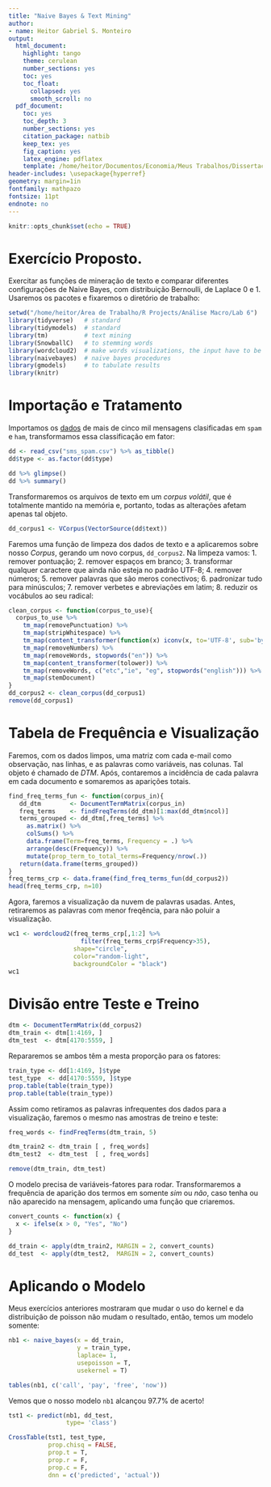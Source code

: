 ```yaml
---
title: "Naive Bayes & Text Mining"
author:
- name: Heitor Gabriel S. Monteiro
output:
  html_document:
    highlight: tango
    theme: cerulean
    number_sections: yes
    toc: yes
    toc_float:
      collapsed: yes
      smooth_scroll: no
  pdf_document:
    toc: yes
    toc_depth: 3
    number_sections: yes
    citation_package: natbib
    keep_tex: yes
    fig_caption: yes
    latex_engine: pdflatex
    template: /home/heitor/Documentos/Economia/Meus Trabalhos/Dissertação/Escritas/RMdDissert/svm-latex-ms.tex
header-includes: \usepackage{hyperref}
geometry: margin=1in
fontfamily: mathpazo
fontsize: 11pt
endnote: no
---
```


```r
knitr::opts_chunk$set(echo = TRUE)
```

# Exercício Proposto.
Exercitar as funções de mineração de texto e comparar diferentes configurações de Naive Bayes, com distribuição Bernoulli, de Laplace 0 e 1.   
Usaremos os pacotes e fixaremos o diretório de trabalho:

```r
setwd("/home/heitor/Área de Trabalho/R Projects/Análise Macro/Lab 6")
library(tidyverse)   # standard
library(tidymodels)  # standard
library(tm)          # text mining
library(SnowballC)   # to stemming words
library(wordcloud2)  # make words visualizations, the input have to be a data.frame
library(naivebayes)  # naive bayes procedures
library(gmodels)     # to tabulate results
library(knitr)
```

# Importação e Tratamento

Importamos os [dados]([https://www.kaggle.com/uciml/sms-spam-collection-dataset) de mais de cinco mil mensagens clasificadas em `spam` e `ham`, transformamos essa classificação em fator:

```r
dd <- read_csv("sms_spam.csv") %>% as_tibble()
dd$type <- as.factor(dd$type)
```


```r
dd %>% glimpse()
dd %>% summary()
```

Transformaremos os arquivos de texto em um *corpus volátil*, que é totalmente mantido na memória e, portanto, todas as alterações afetam apenas tal objeto.

```r
dd_corpus1 <- VCorpus(VectorSource(dd$text))
```

Faremos uma função de limpeza dos dados de texto e a aplicaremos sobre nosso *Corpus*, gerando um novo corpus, `dd_corpus2`. Na limpeza vamos:
   1. remover pontuação;
   2. remover espaços em branco;
   3. transformar qualquer caractere que ainda não esteja no padrão UTF-8;
   4. remover números;
   5. remover palavras que são meros conectivos;
   6. padronizar tudo para minúsculos;
   7. remover verbetes e abreviações em latim;
   8. reduzir os vocábulos ao seu radical:

```r
clean_corpus <- function(corpus_to_use){
  corpus_to_use %>%
    tm_map(removePunctuation) %>%
    tm_map(stripWhitespace) %>%
    tm_map(content_transformer(function(x) iconv(x, to='UTF-8', sub='byte'))) %>%
    tm_map(removeNumbers) %>%
    tm_map(removeWords, stopwords("en")) %>%
    tm_map(content_transformer(tolower)) %>%
    tm_map(removeWords, c("etc","ie", "eg", stopwords("english"))) %>% 
    tm_map(stemDocument)
}
dd_corpus2 <- clean_corpus(dd_corpus1)
remove(dd_corpus1)
```

# Tabela de Frequência e Visualização

Faremos, com os dados limpos, uma matriz com cada e-mail como observação, nas linhas, e as palavras como variáveis, nas colunas. Tal objeto é chamado de *DTM*. Após, contaremos a incidência de cada palavra em cada documento e somaremos as aparições totais.

```r
find_freq_terms_fun <- function(corpus_in){
   dd_dtm        <- DocumentTermMatrix(corpus_in)
   freq_terms    <- findFreqTerms(dd_dtm)[1:max(dd_dtm$ncol)]
   terms_grouped <- dd_dtm[,freq_terms] %>%
     as.matrix() %>%
     colSums() %>%
     data.frame(Term=freq_terms, Frequency = .) %>%
     arrange(desc(Frequency)) %>%
     mutate(prop_term_to_total_terms=Frequency/nrow(.))
   return(data.frame(terms_grouped))
}
freq_terms_crp <- data.frame(find_freq_terms_fun(dd_corpus2))
head(freq_terms_crp, n=10)
```

Agora, faremos a visualização da nuvem de palavras usadas. Antes, retiraremos as palavras com menor freqência, para não poluir a visualização.

```r
wc1 <- wordcloud2(freq_terms_crp[,1:2] %>%
                    filter(freq_terms_crp$Frequency>35),
                  shape="circle",
                  color="random-light",
                  backgroundColor = "black")
wc1
```


\newpage
# Divisão entre Teste e Treino

```r
dtm <- DocumentTermMatrix(dd_corpus2)
dtm_train <- dtm[1:4169, ]
dtm_test  <- dtm[4170:5559, ]
```

Repararemos se ambos têm a mesta proporção para os fatores:

```r
train_type <- dd[1:4169, ]$type
test_type  <- dd[4170:5559, ]$type
prop.table(table(train_type))
prop.table(table(train_type))
```

Assim como retiramos as palavras infrequentes dos dados para a visualização, faremos o mesmo nas amostras de treino e teste:

```r
freq_words <- findFreqTerms(dtm_train, 5)

dtm_train2 <- dtm_train [ , freq_words]
dtm_test2  <- dtm_test  [ , freq_words]

remove(dtm_train, dtm_test)
```

O modelo precisa de variáveis-fatores para rodar. Transformaremos a frequência de aparição dos termos em somente *sim* ou *não*, caso tenha ou não aparecido na mensagem, aplicando uma função que criaremos. 

```r
convert_counts <- function(x) {
  x <- ifelse(x > 0, "Yes", "No")
}

dd_train <- apply(dtm_train2, MARGIN = 2, convert_counts)
dd_test  <- apply(dtm_test2,  MARGIN = 2, convert_counts)
```


# Aplicando o Modelo

Meus exercícios anteriores mostraram que mudar o uso do kernel e da distribuição de poisson não mudam o resultado, então, temos um modelo somente:

```r
nb1 <- naive_bayes(x = dd_train,
                   y = train_type,
                   laplace= 1,
                   usepoisson = T,
                   usekernel = T)

tables(nb1, c('call', 'pay', 'free', 'now'))
```

Vemos que o nosso modelo `nb1` alcançou 97.7% de acerto!

```r
tst1 <- predict(nb1, dd_test,
                type= 'class')

CrossTable(tst1, test_type,
           prop.chisq = FALSE,
           prop.t = T,
           prop.r = F,
           prop.c = F,
           dnn = c('predicted', 'actual'))
```